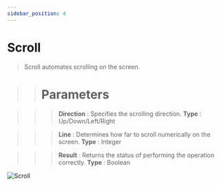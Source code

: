 ```yaml
---
sidebar_position: 4
---
```


# Scroll

>Scroll automates scrolling on the screen.

>># Parameters

>>>**Direction** : Specifies the scrolling direction. **Type** : Up/Down/Left/Right

>>>**Line** : Determines how far to scroll numerically on the screen. **Type** : Integer

>>>**Result** : Returns the status of performing the operation correctly. **Type** : Boolean

![Scroll](.././img/scroll.png)